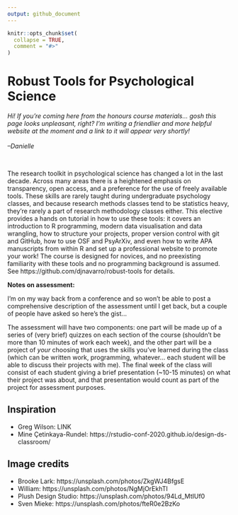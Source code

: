 ```yaml
---
output: github_document
---
```


<!-- README.md is generated from README.Rmd. Please edit that file -->

```r
knitr::opts_chunk$set(
  collapse = TRUE,
  comment = "#>"
)
```

<!-- badges: start -->
<!-- badges: end -->

# Robust Tools for Psychological Science

*Hi! If you're coming here from the honours course materials... gosh this page looks unpleasant, right? I'm writing a friendlier and more helpful website at the moment and a link to it will appear very shortly! <br><br> --Danielle*

<br>

The research toolkit in psychological science has changed a lot in the last decade. Across many areas there is a heightened emphasis on transparency, open access, and a preference for the use of freely available tools. These skills are rarely taught during undergraduate psychology classes, and because research methods classes tend to be statistics heavy, they're rarely a part of research methodology classes either. This elective provides a hands on tutorial in how to use these tools: it covers an introduction to R programming, modern data visualisation and data wrangling, how to structure your projects, proper version control with git and GitHub, how to use OSF and PsyArXiv, and even how to write APA manuscripts from within R and set up a professional website to promote your work! The course is designed for novices, and no preexisting familiarity with these tools and no programming background is assumed. See https://github.com/djnavarro/robust-tools for details. 

**Notes on assessment:**

I'm on my way back from a conference and so won't be able to post a comprehensive description of the assessment until I get back, but a couple of people have asked so here's the gist...

The assessment will have two components: one part will be made up of a series of (very brief) quizzes on each section of the course (shouldn't be more than 10 minutes of work each week), and the other part will be a project of *your* choosing that uses the skills you've learned during the class (which can be written work, programming, whatever... each student will be able to discuss their projects with me). The final week of the class will consist of each student giving a brief presentation (~10-15 minutes) on what their project was about, and that presentation would count as part of the project for assessment purposes. 


## Inspiration

- Greg Wilson: LINK
- Mine Çetinkaya-Rundel: https://rstudio-conf-2020.github.io/design-ds-classroom/

## Image credits

- Brooke Lark: https://unsplash.com/photos/ZkgWJ4BfgsE
- William: https://unsplash.com/photos/NgMjOrEkhTI
- Plush Design Studio: https://unsplash.com/photos/94Ld_MtIUf0
- Sven Mieke: https://unsplash.com/photos/fteR0e2BzKo
